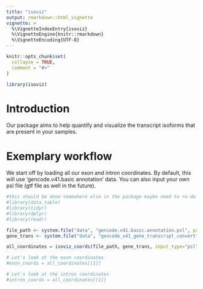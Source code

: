 ```yaml
---
title: "isoviz"
output: rmarkdown::html_vignette
vignette: >
  %\VignetteIndexEntry{isoviz}
  %\VignetteEngine{knitr::rmarkdown}
  %\VignetteEncoding{UTF-8}
---
```


```r
knitr::opts_chunk$set(
  collapse = TRUE,
  comment = "#>"
)
```

```r
library(isoviz)
```

# Introduction

Our package aims to help quantify and visualize the transcript isoforms that are present in your samples.

# Exemplary workflow 

We start off by loading all our exon and intron coordinates. By default, this will use 'gencode.v41.basic annotation' data. You can also input your own psl file (gtf file as well in the future).  
```r
#this should be done somewhere else in the package maybe need to re-do git commands
#library(data.table) 
#library(tidyr)
#library(dplyr)
#library(readr)
```

```r
file_path <- system.file("data", "gencode.v41.basic.annotation.psl", package="isoviz")
gene_trans <- system.file("data", "gencode_v41_gene_transcript_convert", package="isoviz")

all_coordinates = isoviz_coords(file_path, gene_trans, input_type="psl") #use default genome .psl file  
```

```r
# Let's look at the exon coordinates 
#exon_coords = all_coordinates[[1]]

# Let's look at the intron coordinates 
#intron_coords = all_coordinates[[1]]
```


